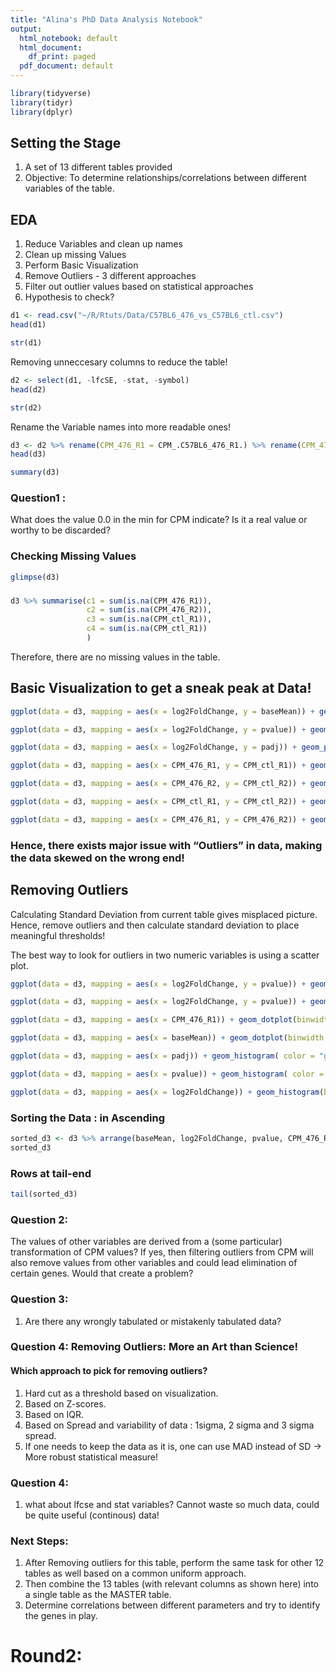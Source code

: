---
title: "Alina's PhD Data Analysis Notebook"
output:
  html_notebook: default
  html_document:
    df_print: paged
  pdf_document: default
---

```{r}

library(tidyverse)
library(tidyr)
library(dplyr)
```

## Setting the Stage

1. A set of 13 different tables provided
2. Objective: To determine relationships/correlations between different variables of the table.  


## EDA

1. Reduce Variables and clean up names
2. Clean up missing Values
3. Perform Basic Visualization
4. Remove Outliers - 3 different approaches
4. Filter out outlier values based on statistical approaches
5. Hypothesis to check?

```{r echo=TRUE, message=TRUE, warning=TRUE, paged.print=TRUE}
d1 <- read.csv("~/R/Rtuts/Data/C57BL6_476_vs_C57BL6_ctl.csv")
head(d1)
```
```{r}
str(d1)
```

Removing unneccesary columns to reduce the table!

```{r}
d2 <- select(d1, -lfcSE, -stat, -symbol)
head(d2)
```

```{r}
str(d2)
```

 Rename the Variable names into more readable ones!
```{r}
d3 <- d2 %>% rename(CPM_476_R1 = CPM_.C57BL6_476_R1.) %>% rename(CPM_476_R2 = CPM_.C57BL6_476_R2.) %>% rename(CPM_ctl_R1 = CPM_.C57BL6_ctl_R1.)  %>% rename(CPM_ctl_R2 = CPM_.C57BL6_ctl_R2.)
head(d3)
```




```{r}
summary(d3)
```


### Question1 :

What does the value 0.0 in the min for CPM indicate? Is it a real value or worthy to be discarded?

### Checking Missing Values

```{r}
glimpse(d3)
```


###
```{r}
d3 %>% summarise(c1 = sum(is.na(CPM_476_R1)),
                 c2 = sum(is.na(CPM_476_R2)),
                 c3 = sum(is.na(CPM_ctl_R1)),
                 c4 = sum(is.na(CPM_ctl_R1))
                 )
```

Therefore, there are no missing values in the table.


## Basic Visualization to get a sneak peak at Data!

```{r}
ggplot(data = d3, mapping = aes(x = log2FoldChange, y = baseMean)) + geom_point(alpha = 0.1)

```




```{r}
ggplot(data = d3, mapping = aes(x = log2FoldChange, y = pvalue)) + geom_point(alpha = 0.1)
```


```{r}
ggplot(data = d3, mapping = aes(x = log2FoldChange, y = padj)) + geom_point(alpha = 0.1)
```



```{r}
ggplot(data = d3, mapping = aes(x = CPM_476_R1, y = CPM_ctl_R1)) + geom_point() + geom_smooth()
```

```{r}
ggplot(data = d3, mapping = aes(x = CPM_476_R2, y = CPM_ctl_R2)) + geom_point() + geom_smooth()
```


```{r}
ggplot(data = d3, mapping = aes(x = CPM_ctl_R1, y = CPM_ctl_R2)) + geom_point() + geom_smooth()
```



```{r}
ggplot(data = d3, mapping = aes(x = CPM_476_R1, y = CPM_476_R2)) + geom_point() + geom_smooth()
```


### Hence, there exists major issue with "Outliers" in data, making the data skewed on the wrong end!

## Removing Outliers


Calculating Standard Deviation from current table gives misplaced picture. Hence, remove outliers and then calculate standard deviation to place meaningful thresholds!

The best way to look for outliers in two numeric variables is using a scatter plot.

```{r}
ggplot(data = d3, mapping = aes(x = log2FoldChange, y = pvalue)) + geom_boxplot() + geom_point(alpha = 0.1, color = "blue")
```


```{r}
ggplot(data = d3, mapping = aes(x = log2FoldChange, y = pvalue)) + geom_boxplot() + geom_point(alpha = 0.009, color = "blue")
```
```{r}
ggplot(data = d3, mapping = aes(x = CPM_476_R1)) + geom_dotplot(binwidth = 400, color = "brown") 
```


```{r}
ggplot(data = d3, mapping = aes(x = baseMean)) + geom_dotplot(binwidth = 8000, color = "green")
```

```{r}
ggplot(data = d3, mapping = aes(x = padj)) + geom_histogram( color = "green")

```
```{r}
ggplot(data = d3, mapping = aes(x = pvalue)) + geom_histogram( color = "green")
```

```{r}
ggplot(data = d3, mapping = aes(x = log2FoldChange)) + geom_histogram(binwidth = 0.15, color = "blue")
```

### Sorting the Data : in Ascending

```{r}
sorted_d3 <- d3 %>% arrange(baseMean, log2FoldChange, pvalue, CPM_476_R1, CPM_476_R2, CPM_ctl_R1, CPM_ctl_R2)
sorted_d3
```

### Rows at tail-end
```{r}
tail(sorted_d3)
```

### Question 2: 
The values of other variables are derived from a (some particular) transformation of CPM values? If yes, then filtering outliers from CPM will also remove values from other variables and could lead elimination of certain genes. Would that create a problem?


### Question 3: 
1. Are there any wrongly tabulated or mistakenly tabulated data? 

### Question 4: Removing Outliers: More an Art than Science!
#### Which approach to pick for removing outliers? 
1. Hard cut as a threshold based on visualization.
2. Based on Z-scores.
3. Based on IQR.
4. Based on Spread and variability of data : 1sigma, 2 sigma and 3 sigma spread.
5. If one needs to keep the data as it is, one can use MAD instead of SD -> More robust statistical measure!


### Question 4:
1. what about lfcse and stat variables? Cannot waste so much data, could be quite useful (continous) data!

### Next Steps:

1. After Removing outliers for this table, perform the same task for other 12 tables as well based on a common uniform approach.
2. Then combine the 13 tables (with relevant columns as shown here) into a single table as the MASTER table.
3. Determine correlations between different parameters and try to identify the genes in play.




# Round2:


```{r}

```

